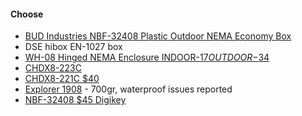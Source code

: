 #### Choose

- [BUD Industries NBF-32408 Plastic Outdoor NEMA Economy Box](https://www.budind.com/product/nema-ip-rated-boxes/nbf-series-fiberglass-enclosure/nbf-32408/#group=series-products&external_dimensions_group=0&internal_dimensions=0&indoor_outdoor_group=0&type_of_plastic_group=0&door_type_of_plastic_group=0)
- DSE hibox EN-1027 box
- [WH-08 Hinged NEMA Enclosure INDOOR-$17 OUTDOOR-$34](https://www.polycase.com/wh-08)
- [CHDX8-223C](https://www.camdenboss.com/camden-boss/chdx8-223c-x8-series-waterproof-hinged-door-enclosure-with-clear-lid%2C-grey%2C-polycarbonate-ul94-v0%2C-185x135x85mm/c-23/p-23334)
- [CHDX8-221C $40](https://www.camdenboss.com/camden-boss/chdx8-221c-x8-series-waterproof-hinged-door-enclosure-with-clear-lid,-grey,-polycarbonate-ul94-v0,-260x110x75mm/c-23/p-23330)
- [Explorer 1908](https://www.nomadcases.co.uk/our-products/standard-cases/explorer-cases/small-explorer-cases/explorer-1908) - 700gr, waterproof issues reported
- [NBF-32408 $45 Digikey](https://www.digikey.com.au/en/products/detail/bud-industries/NBF-32408/2328257)
